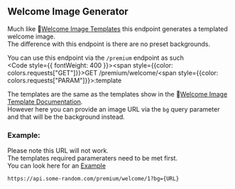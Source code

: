
## Welcome Image Generator

Much like 🔗[Welcome Image Templates](/endpoints/Welcome-Images) this endpoint generates a templated welcome image.<br/>
The difference with this endpoint is there are no preset backgrounds.

You can use this endpoint via the `/premium` endpoint as such<br/>
<Code style={{ fontWeight: 400 }}><span style={{color: colors.requests["GET"]}}>GET</span> /premium/welcome/<span style={{color: colors.requests["PARAM"]}}>:template</span></Code>

The templates are the same as the templates show in the 🔗[Welcome Image Template Documentation](/endpoints/Welcome-Images).<br/>
However here you can provide an image URL via the `bg` query parameter and that will be the background instead.

### Example:

<Callout>Please note this URL will not work. <br/>
The templates required parameraters need to be met first. <br/>
You can look here for an [Example](/endpoints/Welcome-Images/Template-1#welcome-image-template-1️⃣)</Callout>

```url filename="URL"
https://api.some-random.com/premium/welcome/1?bg={URL}
```


